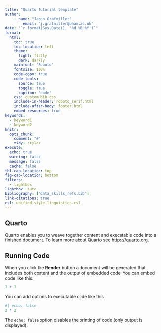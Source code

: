 ```yaml
---
title: "Quarto tutorial template"
author: 
	- name: "Jason Grafmiller"
		email: "j.grafmiller@bham.ac.uk"
date: "`r format(Sys.Date(), '%d %B %Y')`"
format:
  html: 
    toc: true
    toc-location: left
    theme: 
      light: flatly
      dark: darkly
    mainfont: 'Roboto'
    fontsize: 100%
    code-copy: true
    code-tools:
      source: true
      toggle: true
      caption: "code"
    css: custom_bib.css
    include-in-header: roboto_serif.html
    include-after-body: footer.html
	embed-resources: true
keywords: 
  - keyword1
  - keyword2
knitr:
  opts_chunk: 
    comment: "#"
    tidy: styler
execute:
  echo: true
  warning: false
  message: false
  cache: false
tbl-cap-location: top
fig-cap-location: bottom
filters:
  - lightbox
lightbox: auto
bibliography: ["data_skills_refs.bib"]
link-citations: true
csl: unified-style-linguistics.csl
---
```


## Quarto

Quarto enables you to weave together content and executable code into a finished document. To learn more about Quarto see <https://quarto.org>.

## Running Code

When you click the **Render** button a document will be generated that includes both content and the output of embedded code. You can embed code like this:

```r
1 + 1
```

You can add options to executable code like this 

```r
#| echo: false
2 * 2
```

The `echo: false` option disables the printing of code (only output is displayed).
